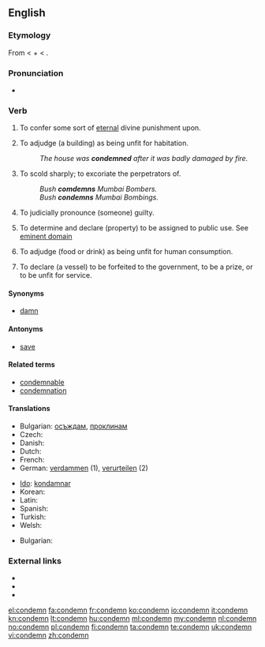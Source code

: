 ==English==

===Etymology===
From {{etyl|la}} {{term|lang=la|condemnare||to sentence, condemn, blame}} < {{term|lang=la|com-}} + {{term|lang=la|damnare||to harm, condemn, damn}} < {{term|lang=la|damnum||loss}}.

===Pronunciation===
* {{audio|en-us-condemn.ogg|Audio (US)}}

===Verb===
{{en-verb}}

# {{transitive}} To confer some sort of [[eternal]] divine punishment upon.
# {{transitive}} To adjudge (a building) as being unfit for habitation.
#: ''The house was '''condemned''' after it was badly damaged by fire.''
# {{transitive}} To scold sharply; to excoriate the perpetrators of.
#: ''Bush '''comdemns''' Mumbai Bombers.''
#: ''Bush '''condemns''' Mumbai Bombings.''
# {{transitive}} To judicially pronounce (someone) guilty.
# {{transitive}} To determine and declare (property) to be assigned to public use. See [[eminent domain]]
# {{transitive}} To adjudge (food or drink) as being unfit for human consumption.
# {{transitive|law}} To declare (a vessel) to be forfeited to the government, to be a prize, or to be unfit for service.

====Synonyms====
* [[damn]]

====Antonyms====
* [[save]]

====Related terms====
* [[condemnable]]
* [[condemnation]]

====Translations====
{{trans-top|To confer some sort of [[eternal]] divine punishment upon}}
* Bulgarian: [[осъждам]], [[проклинам]]
* Czech: {{t-|cs|odsoudit}}
* Danish: {{t-|da|fordømme}}
* Dutch: {{t+|nl|veroordelen|n}}
* French: {{t+|fr|condamner}}
* German: [[verdammen]] (1), [[verurteilen]] (2)
{{trans-mid}}
* [[Ido]]: [[kondamnar]]
* Korean: {{t+|ko|비난하다|sc=Hang}}
* Latin: {{t-|la|addico|alt=addīcō}}
* Spanish: {{t-|es|condenar}}
* Turkish: {{t+|tr|lanetlemek}}
* Welsh: {{t+|cy|condemnio|xs=Welsh}}
{{trans-bottom}}

{{trans-top|To mark for [[destruction]]}}
* Bulgarian: {{t+|bg|бракувам}}
{{trans-mid}}
{{trans-bottom}}

===External links===
* {{R:Webster 1913}}
* {{R:Century 1911}}
* {{R:OneLook}}

[[el:condemn]]
[[fa:condemn]]
[[fr:condemn]]
[[ko:condemn]]
[[io:condemn]]
[[it:condemn]]
[[kn:condemn]]
[[lt:condemn]]
[[hu:condemn]]
[[ml:condemn]]
[[my:condemn]]
[[nl:condemn]]
[[no:condemn]]
[[pl:condemn]]
[[fi:condemn]]
[[ta:condemn]]
[[te:condemn]]
[[uk:condemn]]
[[vi:condemn]]
[[zh:condemn]]